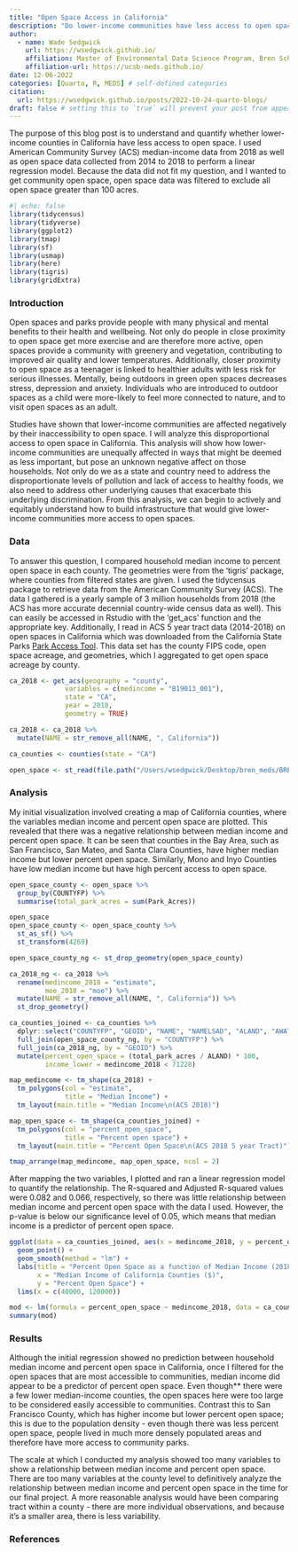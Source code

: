 ```yaml
---
title: "Open Space Access in California"
description: "Do lower-income communities have less access to open space in California?"
author:
  - name: Wade Sedgwick
    url: https://wsedgwick.github.io/
    affiliation: Master of Environmental Data Science Program, Bren School
    affiliation-url: https://ucsb-meds.github.io/ 
date: 12-06-2022
categories: [Quarto, R, MEDS] # self-defined categories
citation: 
  url: https://wsedgwick.github.io/posts/2022-10-24-quarto-blogs/ 
draft: false # setting this to `true` will prevent your post from appearing on your listing page until you're ready!
---
```


The purpose of this blog post is to understand and quantify whether lower-income counties in California have less access to open space. I used American Community Survey (ACS) median-income data from 2018 as well as open space data collected from 2014 to 2018 to perform a linear regression model. Because the data did not fit my question, and I wanted to get community open space, open space data was filtered to exclude all open space greater than 100 acres.

```r
#| echo: false
library(tidycensus)
library(tidyverse)
library(ggplot2)
library(tmap)
library(sf)
library(usmap)
library(here)
library(tigris)
library(gridExtra)
```

### Introduction

Open spaces and parks provide people with many physical and mental benefits to their health and wellbeing. Not only do people in close proximity to open space get more exercise and are therefore more active, open spaces provide a community with greenery and vegetation, contributing to improved air quality and lower temperatures. Additionally, closer proximity to open space as a teenager is linked to healthier adults with less risk for serious illnesses. Mentally, being outdoors in green open spaces decreases stress, depression and anxiety. Individuals who are introduced to outdoor spaces as a child were more-likely to feel more connected to nature, and to visit open spaces as an adult.

Studies have shown that lower-income communities are affected negatively by their inaccessibility to open space. I will analyze this disproportional access to open space in California. This analysis will show how lower-income communities are unequally affected in ways that might be deemed as less important, but pose an unknown negative affect on those households. Not only do we as a state and country need to address the disproportionate levels of pollution and lack of access to healthy foods, we also need to address other underlying causes that exacerbate this underlying discrimination. From this analysis, we can begin to actively and equitably understand how to build infrastructure that would give lower-income communities more access to open spaces.

### Data

To answer this question, I compared household median income to percent open space in each county. The geometries were from the 'tigris' package, where counties from filtered states are given. I used the tidycensus package to retrieve data from the American Community Survey (ACS). The data I gathered is a yearly sample of 3 million households from 2018 (the ACS has more accurate decennial country-wide census data as well). This can easily be accessed in Rstudio with the 'get_acs' function and the appropriate key. Additionally, I read in ACS 5 year tract data (2014-2018) on open spaces in California which was downloaded from the California State Parks [Park Access Tool](https://www.parksforcalifornia.org/parkaccess/?overlays1=parks%2Cnoparkaccess&overlays2=parks%2Cparksper1000). This data set has the county FIPS code, open space acreage, and geometries, which I aggregated to get open space acreage by county.

```r
ca_2018 <- get_acs(geography = "county", 
              variables = c(medincome = "B19013_001"), 
              state = "CA", 
              year = 2018,
              geometry = TRUE)

ca_2018 <- ca_2018 %>%
  mutate(NAME = str_remove_all(NAME, ", California"))

ca_counties <- counties(state = "CA")

open_space <- st_read(file.path("/Users/wsedgwick/Desktop/bren_meds/BREN MEDS/wsedgwick.github.io/posts/2022-12-06-eds222-final-open-space/data/ACS2018_5Y_Tract_PPK.shp"))
```

### Analysis

My initial visualization involved creating a map of California counties, where the variables median income and percent open space are plotted. This revealed that there was a negative relationship between median income and percent open space. It can be seen that counties in the Bay Area, such as San Francisco, San Mateo, and Santa Clara Counties, have higher median income but lower percent open space. Similarly, Mono and Inyo Counties have low median income but have high percent access to open space.

```r
open_space_county <- open_space %>% 
  group_by(COUNTYFP) %>% 
  summarise(total_park_acres = sum(Park_Acres))

open_space
open_space_county <- open_space_county %>% 
  st_as_sf() %>% 
  st_transform(4269)

open_space_county_ng <- st_drop_geometry(open_space_county)

ca_2018_ng <- ca_2018 %>% 
  rename(medincome_2018 = "estimate",
         moe_2018 = "moe") %>% 
  mutate(NAME = str_remove_all(NAME, ", California")) %>% 
  st_drop_geometry()

ca_counties_joined <- ca_counties %>% 
  dplyr::select("COUNTYFP", "GEOID", "NAME", "NAMELSAD", "ALAND", "AWATER") %>% 
  full_join(open_space_county_ng, by = "COUNTYFP") %>%
  full_join(ca_2018_ng, by = "GEOID") %>%
  mutate(percent_open_space = (total_park_acres / ALAND) * 100,
         income_lower = medincome_2018 < 71228)

map_medincome <- tm_shape(ca_2018) +
  tm_polygons(col = "estimate",
              title = "Median Income") +
  tm_layout(main.title = "Median Income\n(ACS 2018)")

map_open_space <- tm_shape(ca_counties_joined) +
  tm_polygons(col = "percent_open_space",
              title = "Percent open space") +
  tm_layout(main.title = "Percent Open Space\n(ACS 2018 5 year Tract)")

tmap_arrange(map_medincome, map_open_space, ncol = 2)
```

After mapping the two variables, I plotted and ran a linear regression model to quantify the relationship. The R-squared and Adjusted R-squared values were 0.082 and 0.066, respectively, so there was little relationship between median income and percent open space with the data I used. However, the p-value is below our significance level of 0.05, which means that median income is a predictor of percent open space.

```r
ggplot(data = ca_counties_joined, aes(x = medincome_2018, y = percent_open_space)) +
  geom_point() +
  geom_smooth(method = "lm") +
  labs(title = "Percent Open Space as a function of Median Income (2018)",
       x = "Median Income of California Counties ($)",
       y = "Percent Open Space") +
  lims(x = c(40000, 120000))

mod <- lm(formula = percent_open_space ~ medincome_2018, data = ca_counties_joined)
summary(mod)
```

### Results

Although the initial regression showed no prediction between household median income and percent open space in California, once I filtered for the open spaces that are most accessible to communities, median income did appear to be a predictor of percent open space. Even though\*\* there were a few lower median-income counties, the open spaces here were too large to be considered easily accessible to communities. Contrast this to San Francisco County, which has higher income but lower percent open space; this is due to the population density - even though there was less percent open space, people lived in much more densely populated areas and therefore have more access to community parks.

The scale at which I conducted my analysis showed too many variables to show a relationship between median income and percent open space. There are too many variables at the county level to definitively analyze the relationship between median income and percent open space in the time for our final project. A more reasonable analysis would have been comparing tract within a county - there are more individual observations, and because it's a smaller area, there is less variability.

### References
